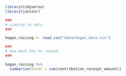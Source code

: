 ```r
library(tidyverse)
library(janitor)
```
```r
###
# Loading in data
###

hogan_raising <- read_csv("data/hogan_data.csv")

###
# how much has he raised
###

hogan_raising %>%
  summarise(total = sum(contribution_receipt_amount))
```


